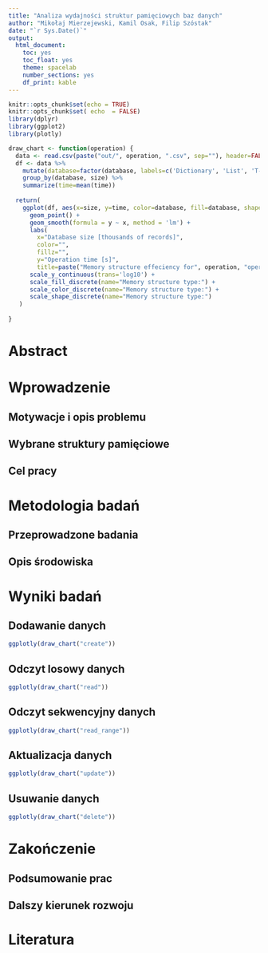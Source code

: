```yaml
---
title: "Analiza wydajności struktur pamięciowych baz danych"
author: "Mikołaj Mierzejewski, Kamil Osak, Filip Szóstak"
date: "`r Sys.Date()`"
output:
  html_document: 
    toc: yes
    toc_float: yes
    theme: spacelab
    number_sections: yes
    df_print: kable
---
```


```r
knitr::opts_chunk$set(echo = TRUE)
knitr::opts_chunk$set( echo  = FALSE)
library(dplyr)
library(ggplot2)
library(plotly)
```


```r
draw_chart <- function(operation) {
  data <- read.csv(paste("out/", operation, ".csv", sep=""), header=FALSE, col.names=c("database", "time", "size"))
  df <- data %>%
    mutate(database=factor(database, labels=c('Dictionary', 'List', 'T-Tree')), time=time/1000, size=size/1000) %>%
    group_by(database, size) %>%
    summarize(time=mean(time))
  
  return(
    ggplot(df, aes(x=size, y=time, color=database, fill=database, shape=database)) + 
      geom_point() + 
      geom_smooth(formula = y ~ x, method = 'lm') + 
      labs(
        x="Database size [thousands of records]", 
        color="", 
        fillz="", 
        y="Operation time [s]", 
        title=paste("Memory structure effeciency for", operation, "operation.")) + 
      scale_y_continuous(trans='log10') + 
      scale_fill_discrete(name="Memory structure type:") +
      scale_color_discrete(name="Memory structure type:") +
      scale_shape_discrete(name="Memory structure type:")
   )
    
}
```

# Abstract

# Wprowadzenie

## Motywacje i opis problemu

## Wybrane struktury pamięciowe 

## Cel pracy 

# Metodologia badań

## Przeprowadzone badania 

## Opis środowiska

# Wyniki badań

## Dodawanie danych
```r
ggplotly(draw_chart("create"))
```

## Odczyt losowy danych
```r
ggplotly(draw_chart("read"))
```

## Odczyt sekwencyjny danych
```r
ggplotly(draw_chart("read_range"))
```

## Aktualizacja danych
```r
ggplotly(draw_chart("update"))
```

## Usuwanie danych
```r
ggplotly(draw_chart("delete"))
```

# Zakończenie

## Podsumowanie prac

## Dalszy kierunek rozwoju

# Literatura

